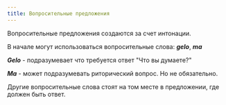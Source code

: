 ```yaml
---
title: Вопросительные предложения
---
```


Вопросительные предложения создаются за счет интонации.

В начале могут использоваться вопросительные слова: ***gelo***, ***ma***

***Gelo*** - подразумевает что требуется ответ "Что вы думаете?"

***Ma*** - может подразумевать риторический вопрос. Но не обязательно.

Другие вопросительные слова стоят на том месте в предложении, где должен быть ответ.
